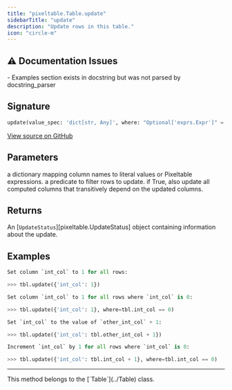 ```yaml
---
title: "pixeltable.Table.update"
sidebarTitle: "update"
description: "Update rows in this table."
icon: "circle-m"
---
```

## ⚠️ Documentation Issues

<Warning>
- Examples section exists in docstring but was not parsed by docstring_parser
</Warning>

## Signature

```python
update(value_spec: 'dict[str, Any]', where: "Optional['exprs.Expr']" = None, cascade: 'bool' = True) -> 'UpdateStatus'
```

<a href="https://github.com/pixeltable/pixeltable/blob/main/pixeltable/catalog/table.py#L1362" target="_self">View source on GitHub</a>

## Parameters

<ParamField path="value_spec" type="any" required>
  a dictionary mapping column names to literal values or Pixeltable expressions.

</ParamField>

<ParamField path="where" type="any" >
  a predicate to filter rows to update.

</ParamField>

<ParamField path="cascade" type="any" >
  if True, also update all computed columns that transitively depend on the updated columns.

</ParamField>

## Returns

An \[`UpdateStatus`\]\[pixeltable.UpdateStatus\] object containing information about the update.


## Examples

```python
Set column `int_col` to 1 for all rows:

>>> tbl.update({'int_col': 1})

Set column `int_col` to 1 for all rows where `int_col` is 0:

>>> tbl.update({'int_col': 1}, where=tbl.int_col == 0)

Set `int_col` to the value of `other_int_col` + 1:

>>> tbl.update({'int_col': tbl.other_int_col + 1})

Increment `int_col` by 1 for all rows where `int_col` is 0:

>>> tbl.update({'int_col': tbl.int_col + 1}, where=tbl.int_col == 0)
```


---

<Note>
This method belongs to the [`Table`](../Table) class.
</Note>

